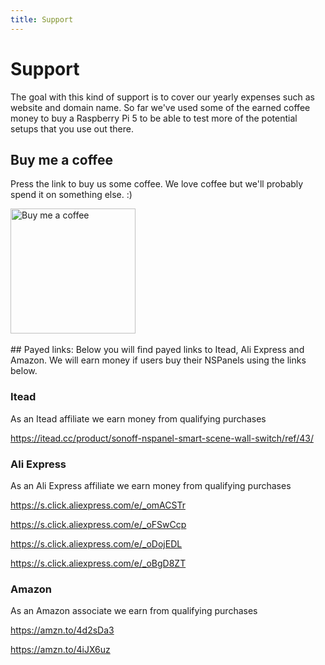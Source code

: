 ```yaml
---
title: Support
---
```


# Support

The goal with this kind of support is to cover our yearly expenses such as website and domain name.
So far we've used some of the earned coffee money to buy a Raspberry Pi 5 to be able to test more of the potential setups that you use out there.

## Buy me a coffee

Press the link to buy us some coffee. We love coffee but we'll probably spend it on something else. :)

<a href="https://www.buymeacoffee.com/nspanelmanager" target="_blank">
<img src="https://cdn.buymeacoffee.com/buttons/v2/default-yellow.png" alt="Buy me a coffee" width="200">
</img></a>
<br /><br />
## Payed links:
Below you will find payed links to Itead, Ali Express and Amazon.
We will earn money if users buy their NSPanels using the links below. 

### Itead

As an Itead affiliate we earn money from qualifying purchases

https://itead.cc/product/sonoff-nspanel-smart-scene-wall-switch/ref/43/

### Ali Express
As an Ali Express affiliate we earn money from qualifying purchases

https://s.click.aliexpress.com/e/_omACSTr

https://s.click.aliexpress.com/e/_oFSwCcp

https://s.click.aliexpress.com/e/_oDojEDL

https://s.click.aliexpress.com/e/_oBgD8ZT


### Amazon
As an Amazon associate we earn from qualifying purchases

https://amzn.to/4d2sDa3

https://amzn.to/4iJX6uz